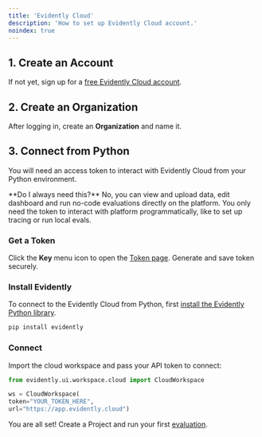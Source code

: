 ```yaml
---
title: 'Evidently Cloud'
description: 'How to set up Evidently Cloud account.'
noindex: true
---
```


## 1. Create an Account

If not yet, sign up for a [free Evidently Cloud account](https://app.evidently.cloud/signup).

## 2. Create an Organization

After logging in, create an **Organization** and name it.

## 3. Connect from Python

You will need an access token to interact with Evidently Cloud from your Python environment.

<Note>
  **Do I always need this?** No, you can view and upload data, edit dashboard and run no-code evaluations directly on the platform. You only need the token to interact with platform programmatically, like to set up tracing or run local evals.
</Note>

### Get a Token

Click the **Key** menu icon to open the [Token page](https://app.evidently.cloud/token). Generate and save token securely.

### Install Evidently

To connect to the Evidently Cloud from Python, first [install the Evidently Python library](install-evidently.md).

```python
pip install evidently
```

### Connect

Import the cloud workspace and pass your API token to connect:

```python
from evidently.ui.workspace.cloud import CloudWorkspace

ws = CloudWorkspace(
token="YOUR_TOKEN_HERE",
url="https://app.evidently.cloud")
```

You are all set! Create a Project and run your first [evaluation](../quickstart_llm.md).